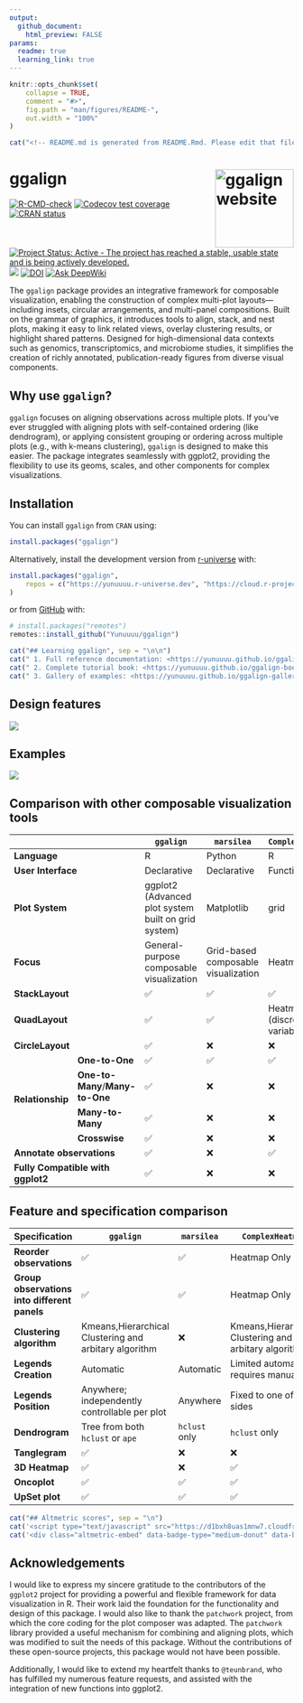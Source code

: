 ```yaml
---
output:
  github_document:
    html_preview: FALSE
params:
  readme: true
  learning_link: true
---
```


```r
knitr::opts_chunk$set(
    collapse = TRUE,
    comment = "#>",
    fig.path = "man/figures/README-",
    out.width = "100%"
)
```

```r
cat("<!-- README.md is generated from README.Rmd. Please edit that file -->", sep = "\n")
```

# ggalign <a href="https://yunuuuu.github.io/ggalign/"><img src="man/figures/logo.png" align="right" height="139" alt="ggalign website" /></a>
<!-- badges: start -->
[![R-CMD-check](https://github.com/Yunuuuu/ggalign/actions/workflows/R-CMD-check.yaml/badge.svg)](https://github.com/Yunuuuu/ggalign/actions/workflows/R-CMD-check.yaml)
[![Codecov test coverage](https://codecov.io/gh/Yunuuuu/ggalign/branch/main/graph/badge.svg)](https://app.codecov.io/gh/Yunuuuu/ggalign?branch=main)
[![CRAN status](https://www.r-pkg.org/badges/version/ggalign)](https://CRAN.R-project.org/package=ggalign)
[![Project Status: Active - The project has reached a stable, usable state and is being actively developed.](https://www.repostatus.org/badges/latest/active.svg)](https://www.repostatus.org/#active)
[![](https://cranlogs.r-pkg.org/badges/ggalign)](https://cran.r-project.org/package=ggalign)
[![DOI](https://zenodo.org/badge/828195668.svg)](https://doi.org/10.5281/zenodo.14825328)
[![Ask DeepWiki](https://deepwiki.com/badge.svg)](https://deepwiki.com/Yunuuuu/ggalign)
<!-- badges: end -->

The `ggalign` package provides an integrative framework for composable
visualization, enabling the construction of complex multi-plot layouts—including
insets, circular arrangements, and multi-panel compositions. Built on the
grammar of graphics, it introduces tools to align, stack, and nest plots, making
it easy to link related views, overlay clustering results, or highlight shared
patterns. Designed for high-dimensional data contexts such as genomics,
transcriptomics, and microbiome studies, it simplifies the creation of richly
annotated, publication-ready figures from diverse visual components.

## Why use `ggalign`?
`ggalign` focuses on aligning observations across multiple plots. If you've ever
struggled with aligning plots with self-contained ordering (like dendrogram), or
applying consistent grouping or ordering across multiple plots (e.g., with
k-means clustering), `ggalign` is designed to make this easier. The package
integrates seamlessly with ggplot2, providing the flexibility to use its geoms,
scales, and other components for complex visualizations.

## Installation

You can install `ggalign` from `CRAN` using:
```r
install.packages("ggalign")
```

Alternatively, install the development version from
[r-universe](https://yunuuuu.r-universe.dev/ggalign) with:

```r
install.packages("ggalign",
    repos = c("https://yunuuuu.r-universe.dev", "https://cloud.r-project.org")
)
```

or from [GitHub](https://github.com/Yunuuuu/ggalign) with:
```r
# install.packages("remotes")
remotes::install_github("Yunuuuu/ggalign")
```

```r
cat("## Learning ggalign", sep = "\n\n")
cat(" 1. Full reference documentation: <https://yunuuuu.github.io/ggalign/>", sep = "\n\n")
cat(" 2. Complete tutorial book: <https://yunuuuu.github.io/ggalign-book/>", sep = "\n")
cat(" 3. Gallery of examples: <https://yunuuuu.github.io/ggalign-gallery/>", sep = "\n\n")
```

## Design features
![](man/figures/design.png)

## Examples
![](man/figures/gallery.png)

## Comparison with other composable visualization tools
```{=html}
<table class="table"><thead>
    <tr>
        <th colspan="2"></th>
        <th> <code>ggalign</code> </th>
        <th> <code>marsilea</code> </th>
        <th> <code>ComplexHeatmap</code> </th>
    </tr></thead>
<tbody>
    <tr>
        <td colspan="2"> <strong>Language</strong> </td>
        <td>R</td>
        <td>Python</td>
        <td>R</td>
    </tr>
    <tr>
        <td colspan="2"> <strong>User Interface</strong> </td>
        <td>Declarative</td>
        <td>Declarative</td>
        <td>Functional</td>
    </tr>
    <tr>
        <td colspan="2"> <strong>Plot System</strong> </td>
        <td>ggplot2 (Advanced plot system built on grid system)</td>
        <td>Matplotlib</td>
        <td>grid</td>
    </tr>
    <tr>
        <td colspan="2"> <strong>Focus</strong> </td>
        <td>General-purpose composable visualization</td>
        <td>Grid-based composable visualization</td>
        <td>Heatmap</td>
    </tr>
    <tr>
        <td colspan="2"> <strong>StackLayout</strong> </td>
        <td>✅</td>
        <td>✅</td>
        <td>✅</td>
    </tr>
    <tr>
        <td colspan="2"> <strong>QuadLayout</strong> </td>
        <td>✅</td>
        <td>✅</td>
        <td>Heatmap Only (discrete variables)</td>
    </tr>
    <tr>
        <td colspan="2"> <strong>CircleLayout</strong> </td>
        <td>✅</td>
        <td>❌</td>
        <td>❌</td>
    </tr>
    <tr>
        <td rowspan="4"> <strong>Relationship</strong> </td>
        <td> <strong>One-to-One</strong> </td>
        <td>✅</td>
        <td>✅</td>
        <td>✅</td>
    </tr>
    <tr>
        <td> <strong>One-to-Many</strong>/<strong>Many-to-One</strong> </td>
        <td>✅</td>
        <td>❌</td>
        <td>❌</td>
    </tr>
    <tr>
        <td> <strong>Many-to-Many</strong> </td>
        <td>✅</td>
        <td>❌</td>
        <td>❌</td>
    </tr>
    <tr>
        <td> <strong>Crosswise</strong> </td>
        <td>✅</td>
        <td>❌</td>
        <td>❌</td>
    </tr>
    <tr>
        <td colspan="2"> <strong>Annotate observations</strong> </td>
        <td>✅</td>
        <td>❌</td>
        <td>✅</td>
    </tr>
    <tr>
        <td colspan="2"> <strong>Fully Compatible with ggplot2</strong> </td>
        <td>✅</td>
        <td>❌</td>
        <td>❌</td>
    </tr>
</tbody></table>
```

## Feature and specification comparison
| Specification                                | `ggalign`                                             | `marsilea`    | `ComplexHeatmap`                                      |
| -------------------------------------------- | ----------------------------------------------------- | ------------- | ----------------------------------------------------- |
| **Reorder observations**                     | ✅                                                    | ✅            | Heatmap Only                                          |
| **Group observations into different panels** | ✅                                                    | ✅            | Heatmap Only                                          |
| **Clustering algorithm**                     | Kmeans,Hierarchical Clustering and arbitary algorithm | ❌            | Kmeans,Hierarchical Clustering and arbitary algorithm |
| **Legends Creation**                         | Automatic                                             | Automatic     | Limited automatic, requires manual add                |
| **Legends Position**                         | Anywhere; independently controllable per plot         | Anywhere      | Fixed to one of four sides                            |
| **Dendrogram**                               | Tree from both `hclust` or `ape`                      | `hclust` only | `hclust` only                                         |
| **Tanglegram**                               | ✅                                                    | ❌            | ❌                                                    |
| **3D Heatmap**                               | ✅                                                    | ❌            | ✅                                                    |
| **Oncoplot**                                 | ✅                                                    | ✅            | ✅                                                    |
| **UpSet plot**                               | ✅                                                    | ✅            | ✅                                                    |

```r
cat("## Altmetric scores", sep = "\n")
cat('<script type="text/javascript" src="https://d1bxh8uas1mnw7.cloudfront.net/assets/embed.js"></script>', sep = "\n")
cat('<div class="altmetric-embed" data-badge-type="medium-donut" data-badge-popover="right" data-altmetric-id="173956809"></div>', sep = "\n")
```

## Acknowledgements
I would like to express my sincere gratitude to the contributors of the
`ggplot2` project for providing a powerful and flexible framework for data
visualization in R. Their work laid the foundation for the functionality and
design of this package. I would also like to thank the `patchwork` project, from
which the core coding for the plot composer was adapted. The `patchwork` library
provided a useful mechanism for combining and aligning plots, which was modified
to suit the needs of this package. Without the contributions of these
open-source projects, this package would not have been possible.

Additionally, I would like to extend my heartfelt thanks to `@teunbrand`, who
has fulfilled my numerous feature requests, and assisted with the integration of
new functions into ggplot2.
